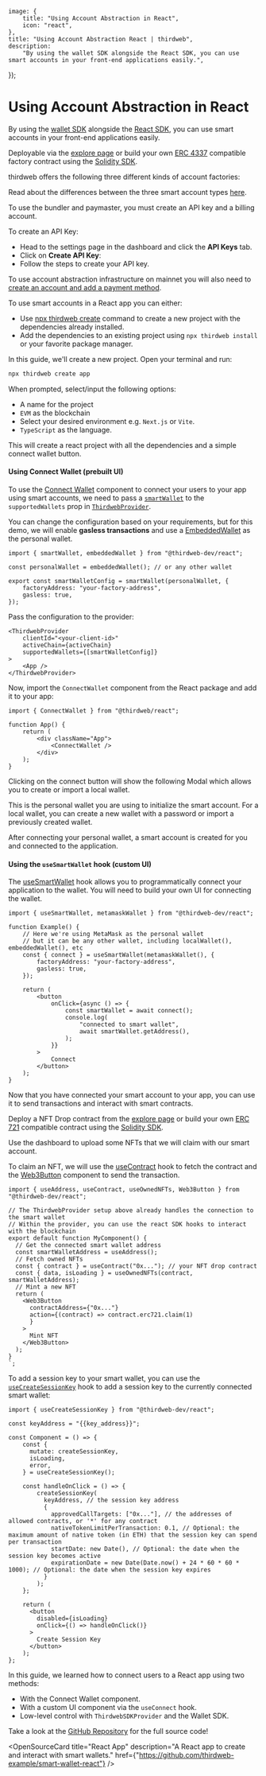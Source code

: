 
	image: {
		title: "Using Account Abstraction in React",
		icon: "react",
	},
	title: "Using Account Abstraction React | thirdweb",
	description:
		"By using the wallet SDK alongside the React SDK, you can use smart accounts in your front-end applications easily.",
});

# Using Account Abstraction in React

By using the [wallet SDK](/references/wallets/latest) alongside the [React SDK](/react/latest), you can use smart accounts in your front-end applications easily.

<Steps>

<Step title="Deploy an Account Factory">

Deployable via the [explore page](https://thirdweb.com/explore/smart-wallet) or build your own [ERC 4337](https://eips.ethereum.org/EIPS/eip-4337) compatible factory contract using the [Solidity SDK](/contracts/build/overview).

thirdweb offers the following three different kinds of account factories:

<Grid>
	<ArticleIconCard
		title="Account Factory"
		href="https://thirdweb.com/thirdweb.eth/AccountFactory"
		icon={WalletsSmartIcon}
	/>
	<ArticleIconCard
		title="Managed Account Factory"
		href="https://thirdweb.com/thirdweb.eth/ManagedAccountFactory"
		icon={WalletsSmartIcon}
	/>
</Grid>

Read about the differences between the three smart account types [here](/account-abstraction/how-it-works).

</Step>
<Step title="Create an API key">

To use the bundler and paymaster, you must create an API key and a billing account.

To create an API Key:

- Head to the settings page in the dashboard and click the **API Keys** tab.
- Click on **Create API Key**:
- Follow the steps to create your API key.

To use account abstraction infrastructure on mainnet you will also need to [create an account and add a payment method](https://thirdweb.com/dashboard/settings/billing).

</Step>

<Step title="Create an App">

To use smart accounts in a React app you can either:

- Use [npx thirdweb create](/cli/create) command to create a new project with the dependencies already installed.
- Add the dependencies to an existing project using `npx thirdweb install` or your favorite package manager.

In this guide, we'll create a new project. Open your terminal and run:

```bash
npx thirdweb create app
```

When prompted, select/input the following options:

- A name for the project
- `EVM` as the blockchain
- Select your desired environment e.g. `Next.js` or `Vite`.
- `TypeScript` as the language.

This will create a react project with all the dependencies and a simple connect wallet button.

</Step>
<Step title="Build your connection UI">

#### Using Connect Wallet (prebuilt UI)

To use the [Connect Wallet](/references/react/v4/ConnectWallet) component to connect your users to your app using smart accounts,
we need to pass a [`smartWallet`](/references/react/v4/smartWallet) to the `supportedWallets` prop in [`ThirdwebProvider`](/references/react/v4/ThirdwebProvider).

You can change the configuration based on your requirements,
but for this demo, we will enable **gasless transactions** and use a [EmbeddedWallet](/references/react/v4/embeddedWallet) as the personal wallet.

```tsx
import { smartWallet, embeddedWallet } from "@thirdweb-dev/react";

const personalWallet = embeddedWallet(); // or any other wallet

export const smartWalletConfig = smartWallet(personalWallet, {
	factoryAddress: "your-factory-address",
	gasless: true,
});
```

Pass the configuration to the provider:

```tsx
<ThirdwebProvider
	clientId="<your-client-id>"
	activeChain={activeChain}
	supportedWallets={[smartWalletConfig]}
>
	<App />
</ThirdwebProvider>
```

Now, import the `ConnectWallet` component from the React package and add it to your app:

```tsx
import { ConnectWallet } from "@thirdweb/react";

function App() {
	return (
		<div className="App">
			<ConnectWallet />
		</div>
	);
}
```

Clicking on the connect button will show the following Modal which allows you to create or import a local wallet.

This is the personal wallet you are using to initialize the smart account. For a local wallet, you can create a new wallet with a password or import a previously created wallet.

After connecting your personal wallet, a smart account is created for you and connected to the application.

#### Using the `useSmartWallet` hook (custom UI)

The [useSmartWallet](/references/react/v4/useSmartWallet) hook allows you to programmatically connect your application to the wallet. You will need to build your own UI for connecting the wallet.

```tsx
import { useSmartWallet, metamaskWallet } from "@thirdweb-dev/react";

function Example() {
	// Here we're using MetaMask as the personal wallet
	// but it can be any other wallet, including localWallet(), embeddedWallet(), etc
	const { connect } = useSmartWallet(metamaskWallet(), {
		factoryAddress: "your-factory-address",
		gasless: true,
	});

	return (
		<button
			onClick={async () => {
				const smartWallet = await connect();
				console.log(
					"connected to smart wallet",
					await smartWallet.getAddress(),
				);
			}}
		>
			Connect
		</button>
	);
}
```

</Step>
<Step title="Use the Smart account">

Now that you have connected your smart account to your app, you can use it to send transactions and interact with smart contracts.

Deploy a NFT Drop contract from the [explore page](https://thirdweb.com/explore/nft-drop) or build your own [ERC 721](https://eips.ethereum.org/EIPS/eip-721) compatible contract using the [Solidity SDK](/contracts/build/overview).

Use the dashboard to upload some NFTs that we will claim with our smart account.

To claim an NFT, we will use the [useContract](/references/react/v4/useContract) hook to fetch the contract and the [Web3Button](/react/v4/components/Web3Button) component to send the transaction.

```tsx
import { useAddress, useContract, useOwnedNFTs, Web3Button } from "@thirdweb-dev/react";

// The ThirdwebProvider setup above already handles the connection to the smart wallet
// Within the provider, you can use the react SDK hooks to interact with the blockchain
export default function MyComponent() {
  // Get the connected smart wallet address
  const smartWalletAddress = useAddress();
  // Fetch owned NFTs
  const { contract } = useContract("0x..."); // your NFT drop contract
  const { data, isLoading } = useOwnedNFTs(contract, smartWalletAddress);
  // Mint a new NFT
  return (
    <Web3Button
      contractAddress={"0x..."}
      action={(contract) => contract.erc721.claim(1)
      }
    >
      Mint NFT
    </Web3Button>
  );
}
`;
```

</Step>
<Step title="Bonus: Add a Session Key">

To add a session key to your smart wallet, you can use the [`useCreateSessionKey`](/references/react/v4/useCreateSessionKey) hook to add a session key to the currently connected smart wallet:

```tsx
import { useCreateSessionKey } from "@thirdweb-dev/react";

const keyAddress = "{{key_address}}";

const Component = () => {
    const {
      mutate: createSessionKey,
      isLoading,
      error,
    } = useCreateSessionKey();

    const handleOnClick = () => {
	    createSessionKey(
          keyAddress, // the session key address
          {
            approvedCallTargets: ["0x..."], // the addresses of allowed contracts, or '*' for any contract
            nativeTokenLimitPerTransaction: 0.1, // Optional: the maximum amount of native token (in ETH) that the session key can spend per transaction
            startDate: new Date(), // Optional: the date when the session key becomes active
            expirationDate = new Date(Date.now() + 24 * 60 * 60 * 1000); // Optional: the date when the session key expires
          }
        );
    };

    return (
      <button
        disabled={isLoading}
        onClick={() => handleOnClick()}
      >
        Create Session Key
      </button>
    );
};
```

</Step>

<Step title="Conclusion">

In this guide, we learned how to connect users to a React app using two methods:

- With the Connect Wallet component.
- With a custom UI component via the `useConnect` hook.
- Low-level control with `ThirdwebSDKProvider` and the Wallet SDK.

Take a look at the [GitHub Repository](https://github.com/thirdweb-example/smart-wallet-react) for the full source code!

<OpenSourceCard
	title="React App"
	description="A React app to create and interact with smart wallets."
	href={"https://github.com/thirdweb-example/smart-wallet-react"}
/>
</Step>
</Steps>

